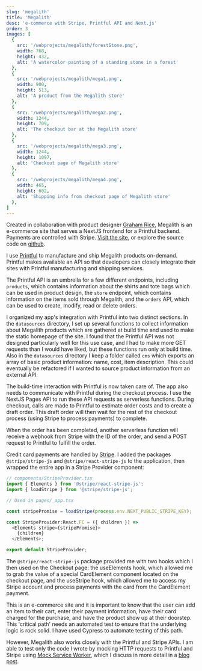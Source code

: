 ```yaml
---
slug: 'megalith'
title: 'Megalith'
desc: 'e-commerce with Stripe, Printful API and Next.js'
order: 3
images: [
  {
    src: '/webprojects/megalith/forestStone.png',
    width: 768,
    height: 432,
    alt: 'A watercolor painting of a standing stone in a forest'
  },
  {
    src: '/webprojects/megalith/mega1.png',
    width: 900,
    height: 513,
    alt: 'A product from the Megalith store'
  },
  {
    src: '/webprojects/megalith/mega2.png',
    width: 1244,
    height: 709,
    alt: 'The checkout bar at the Megalith store'
  },
  {
    src: '/webprojects/megalith/mega3.png',
    width: 1244,
    height: 1097,
    alt: 'Checkout page of Megalith store'
  },
  {
    src: '/webprojects/megalith/mega4.png',
    width: 465,
    height: 602,
    alt: 'Shipping info from checkout page of Megalith store'
  },
]
---
```


Created in collaboration with product designer [Graham Rice](https://www.lineworkshop.com/), Megalith is an e-commerce site that serves a NextJS frontend for a Printful backend. Payments are controlled with Stripe. [Visit the site](https://megalith2.vercel.app/), or explore the source code on [github](https://github.com/nsmarino/piranesi).

<Detail sum="Integration with Printful for dropshipping products">

I use [Printful](https://www.printful.com/) to manufacture and ship Megalith products on-demand. Printful makes available an API so that developers can closely integrate their sites with Printful manufacturing and shipping services.

The Printful API is an umbrella for a few different endpoints, including `products`, which contains information about the shirts and tote bags which can be used in product design, the `store` endpoint, which contains information on the items sold through Megalith, and the `orders` API, which can be used to create, modify, read or delete orders.

I organized my app's integration with Printful into two distinct sections. In the `datasources` directory, I set up several functions to collect information about Megalith products which are gathered at build time and used to make the static homepage of the site. I found that the Printful API was not designed particularly well for this use case, and I had to make more GET requests than I would have liked, but these functions run only at build time. Also in the `datasources` directory I keep a folder called `cms` which exports an array of basic product information: name, cost, item description. This could eventually be refactored if I wanted to source product information from an external API.

The build-time interaction with Printful is now taken care of. The app also needs to communicate with Printful during the checkout process. I use the NextJS Pages API to run these API requests as serverless functions. During checkout, calls are made to Printful to estimate order costs and to create a draft order. This draft order will then wait for the rest of the checkout process (using Stripe to process payments) to complete.

When the order has been completed, another serverless function will receive a webhook from Stripe with the ID of the order, and send a POST request to Printful to fulfill the order.

</Detail>

<Detail sum="Integration with Stripe for payments">

Credit card payments are handled by [Stripe](https://stripe.com/). I added the packages `@stripe/stripe-js` and `@stripe/react-stripe-js` to the application, then wrapped the entire app in a Stripe Provider component:

```javascript
// components/StripeProvider.tsx
import { Elements } from '@stripe/react-stripe-js';
import { loadStripe } from '@stripe/stripe-js';

// Used in pages/_app.tsx

const stripePromise = loadStripe(process.env.NEXT_PUBLIC_STRIPE_KEY);

const StripeProvider:React.FC = ({ children }) => 
  <Elements stripe={stripePromise}>
    {children}
  </Elements>;

export default StripeProvider;
```

The `@stripe/react-stripe-js` package provided me with two hooks which I then used on the Checkout page: the useElements hook, which allowed me to grab the value of a special CardElement component located on the checkout page, and the useStripe hook, which allowed me to access my Stripe account and process payments with the card from the CardElement payment.

</Detail>

<Detail sum="Testing critical paths with Cypress">

This is an e-commerce site and it is important to know that the user can add an item to their cart, enter their payment information, have their card charged for the purchase, and have the product show up at their doorstep. This 'critical path' needs an automated test to ensure that the underlying logic is rock solid. I have used Cypress to automate testing of this path. 

However, Megalith also works closely with the Printful and Stripe APIs. I am able to test only the code I wrote by mocking HTTP requests to Printful and Stripe using [Mock Service Worker](https://mswjs.io/), which I discuss in more detail in a [blog post](https://www.nmarino.dev/blog/using-msw-for-cypress-testing).

</Detail>
